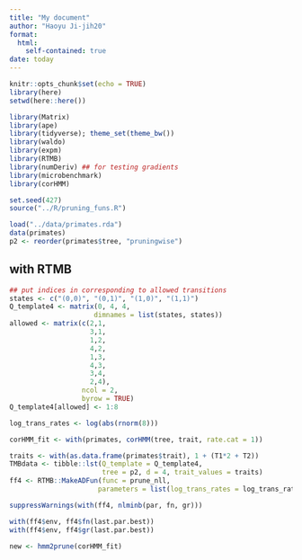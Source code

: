 ```yaml
---
title: "My document"
author: "Haoyu Ji-jih20"
format: 
  html:
    self-contained: true
date: today
---
```


```r
knitr::opts_chunk$set(echo = TRUE)
library(here)
setwd(here::here())
```

```r
library(Matrix)
library(ape)
library(tidyverse); theme_set(theme_bw())
library(waldo)
library(expm)
library(RTMB)
library(numDeriv) ## for testing gradients
library(microbenchmark)
library(corHMM)
```

```r
set.seed(427)
source("../R/pruning_funs.R")
```

```r
load("../data/primates.rda")
data(primates)
p2 <- reorder(primates$tree, "pruningwise")
```

## with RTMB
```r
## put indices in corresponding to allowed transitions
states <- c("(0,0)", "(0,1)", "(1,0)", "(1,1)")
Q_template4 <- matrix(0, 4, 4,
                     dimnames = list(states, states))
allowed <- matrix(c(2,1,
                    3,1,
                    1,2,
                    4,2,
                    1,3,
                    4,3,
                    3,4,
                    2,4),
                  ncol = 2,
                  byrow = TRUE)
Q_template4[allowed] <- 1:8

log_trans_rates <- log(abs(rnorm(8)))
```


```r
corHMM_fit <- with(primates, corHMM(tree, trait, rate.cat = 1))

traits <- with(as.data.frame(primates$trait), 1 + (T1*2 + T2))
TMBdata <- tibble::lst(Q_template = Q_template4,
                       tree = p2, d = 4, trait_values = traits)
ff4 <- RTMB::MakeADFun(func = prune_nll,
                      parameters = list(log_trans_rates = log_trans_rates), silent = TRUE)

suppressWarnings(with(ff4, nlminb(par, fn, gr)))

with(ff4$env, ff4$fn(last.par.best))
with(ff4$env, ff4$gr(last.par.best))

new <- hmm2prune(corHMM_fit)
```

